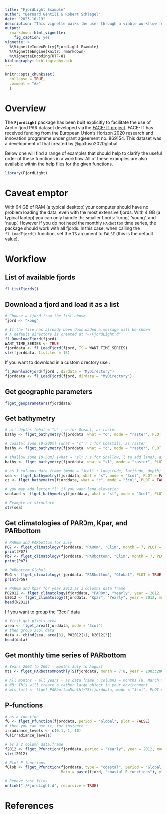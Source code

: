 ```yaml
---
title: "FjordLight Example"
author: "Bernard Gentili & Robert Schlegel"
date: "2023-10-19"
description: "This vignette walks the user through a viable workflow for using the functions within this package to work with the PAR dataset."
output: 
  rmarkdown::html_vignette:
    fig_caption: yes
vignette: >
  %\VignetteIndexEntry{FjordLight Example}
  %\VignetteEngine{knitr::rmarkdown}
  %\VignetteEncoding{UTF-8}
bibliography: bibliography.bib
---
```


```r
knitr::opts_chunk$set(
  collapse = TRUE,
  comment = "#>"
  )
```

# Overview

The __`FjordLight`__ package has been built explicitly to facilitate the use of Arctic fjord PAR dataset developed via the [FACE-IT project](https://www.face-it-project.eu/). FACE-IT has received funding from the European Union's Horizon 2020 research and innovation programme under grant agreement no. 869154. This dataset was a development of that created by @gattuso2020global.

Below one will find a range of examples that should help to clarify the useful order of these functions in a workflow. All of these examples are also available within the help files for the given functions.

```r
library(FjordLight)
```

# Caveat emptor

With 64 GB of RAM (a typical desktop) your computer should have no problem loading the data, even with the most extensive fjords. With 4 GB (a typical laptop) you can only handle the smaller fjords: 'kong', 'young', and 'nuup'. However if you do not need the monthly `PARbottom` time series, the package should work with all fjords. In this case, when calling the `fl_LoadFjord()` function, set the `TS` argument to `FALSE` (this is the default value).

# Workflow

## List of available fjords
```r
fl_ListFjords()
```

## Download a fjord and load it as a list

```r
# Choose a fjord from the list above
fjord <- "kong"

# If the file has already been downloaded a message will be shown
# A default directory is created at "~/FjordLight.d"
fl_DownloadFjord(fjord)
WANT_TIME_SERIES <- TRUE
fjorddata <- fl_LoadFjord(fjord, TS = WANT_TIME_SERIES)
str(fjorddata, list.len = 15)
```

If you want to download in a custom directory use :

```r
fl_DownloadFjord(fjord , dirdata = "MyDirectory")
fjorddata <- fl_LoadFjord(fjord, dirdata = "MyDirectory")
```

## Get geographic parameters

```r
flget_geoparameters(fjorddata)
```

## Get bathymetry

```r
# all depths (what = "o" ; o for Ocean), as raster
bathy <- flget_bathymetry(fjorddata, what = "o", mode = "raster", PLOT = TRUE)

# coastal zone [0-200m] (what = "c" ; c for Coastal), as raster
bathy <- flget_bathymetry(fjorddata, what = "c", mode = "raster", PLOT = TRUE)

# shallow zone [0-50m] (what = "sl" ; s for Shallow, l to add land), as raster
bathy <- flget_bathymetry(fjorddata, what = "sl", mode = "raster", PLOT = TRUE)

# as 3 columns data frame (mode = "3col" : longitude, latitude, depth)
sea <- flget_bathymetry(fjorddata, what = "s", mode = "3col", PLOT = FALSE)
cz <- flget_bathymetry(fjorddata, what = "c", mode = "3col", PLOT = FALSE)

# you may add letter "l" if you want land elevation
sealand <- flget_bathymetry(fjorddata, what = "sl", mode = "3col", PLOT = FALSE)

# Example of structure
str(sea)
```

## Get climatologies of PAR0m, Kpar, and PARbottom

```r
# PAR0m and PARbottom for July
P07 <- flget_climatology(fjorddata, "PAR0m", "Clim", month = 7, PLOT = TRUE)
print(P07)
Pb7 <- flget_climatology(fjorddata, "PARbottom", "Clim", month = 7, PLOT = TRUE)
print(Pb7)

# PARbottom Global
PbG <- flget_climatology(fjorddata, "PARbottom", "Global", PLOT = TRUE)
print(PbG)

# PAR0m and Kpar for year 2012 as 3 columns data frame
P02012 <- flget_climatology(fjorddata, "PAR0m", "Yearly", year = 2012, mode = "3col")
k2012 <- flget_climatology(fjorddata, "Kpar", "Yearly", year = 2012, mode = "3col")
head(k2012)
```

I f you want to group the "3col" data

```r
# first get pixels area
area <- flget_area(fjorddata, mode = "3col")
# then group 3col data
data <- cbind(sea, area[3], P02012[3], k2012[3])
head(data)
```

## Get monthly time series of PARbottom

```r
# Years 2003 to 2004 - months July to August
mts <- flget_PARbottomMonthlyTS(fjorddata, month = 7:8, year = 2003:2004, PLOT = TRUE)

# All months - all years - as data.frame : columns = months (8, March to October) * years (20, 2003 to 2022) + 2 (lon lat) = 162
# NB: This will create a rather large object in your environment
# mts_full <- flget_PARbottomMonthlyTS(fjorddata, mode = "3col", PLOT = FALSE)
```

## P-functions

```r
# as a function
fG <- flget_Pfunction(fjorddata, period = "Global", plot = FALSE)
# then you can use it; for instance :
irradiance_levels <- c(0.1, 1, 10)
fG(irradiance_levels)

# as a 2 column data.frame
f2012 <- flget_Pfunction(fjorddata, period = "Yearly", year = 2012, mode = "2col")
str(f2012)

# Plot P-functions
fGlob <- flget_Pfunction(fjorddata, type = "coastal", period = "Global", PLOT = TRUE, lty = 1, col = 1, lwd = 2, 
                         Main = paste(fjord, "coastal P-functions"), ylim = c(0, 50))
```

```r
# Remove test files
unlink("./FjordLight.d", recursive = TRUE)
```

# References
